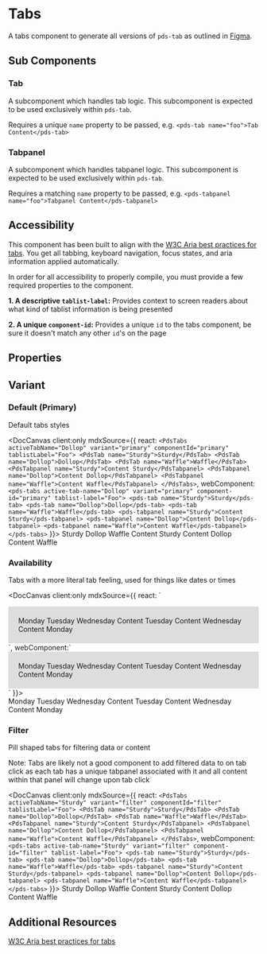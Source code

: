 
# Tabs

A tabs component to generate all versions of `pds-tab` as outlined in [Figma](https://www.figma.com/file/sMbtLUHSt2vfKgKjyQ3052/%F0%9F%A7%A9-Sage-components?node-id=488%3A43471&t=5FtThY98rugq7hGi-1).

## Sub Components

### Tab

A subcomponent which handles tab logic. This subcomponent is expected to be used exclusively within `pds-tab`.

Requires a unique `name` property to be passed, e.g. `<pds-tab name="foo">Tab Content</pds-tab>`

### Tabpanel

A subcomponent which handles tabpanel logic. This subcomponent is expected to be used exclusively within `pds-tab`.

Requires a matching `name` property to be passed, e.g. `<pds-tabpanel name="foo">Tabpanel Content</pds-tabpanel>`

## Accessibility

This component has been built to align with the [W3C Aria best practices for tabs](https://www.w3.org/WAI/ARIA/apg/patterns/tabs/). You get all tabbing, keyboard navigation, focus states, and aria information applied automatically.

In order for all accessibility to properly compile, you must provide a few required properties to the component.

**1. A descriptive `tablist-label`:** Provides context to screen readers about what kind of tablist information is being presented

**2. A unique `component-id`:** Provides a unique `id` to the tabs component, be sure it doesn't match any other `id`'s on the page

## Properties

<DocArgsTable componentName='pds-tabs' />

## Variant

### Default (Primary)

Default tabs styles

<DocCanvas client:only mdxSource={{
  react: `
<PdsTabs activeTabName="Dollop" variant="primary" componentId="primary" tablistLabel="Foo">
  <PdsTab name="Sturdy">Sturdy</PdsTab>
  <PdsTab name="Dollop">Dollop</PdsTab>
  <PdsTab name="Waffle">Waffle</PdsTab>
  <PdsTabpanel name="Sturdy">Content Sturdy</PdsTabpanel>
  <PdsTabpanel name="Dollop">Content Dollop</PdsTabpanel>
  <PdsTabpanel name="Waffle">Content Waffle</PdsTabpanel>
</PdsTabs>
`,
  webComponent: `
<pds-tabs active-tab-name="Dollop" variant="primary" component-id="primary" tablist-label="Foo">
  <pds-tab name="Sturdy">Sturdy</pds-tab>
  <pds-tab name="Dollop">Dollop</pds-tab>
  <pds-tab name="Waffle">Waffle</pds-tab>
  <pds-tabpanel name="Sturdy">Content Sturdy</pds-tabpanel>
  <pds-tabpanel name="Dollop">Content Dollop</pds-tabpanel>
  <pds-tabpanel name="Waffle">Content Waffle</pds-tabpanel>
</pds-tabs>
`
}}>
  <pds-tabs active-tab-name="Dollop" variant="primary" component-id="primary" tablist-label="Foo">
    <pds-tab name="Sturdy">Sturdy</pds-tab>
    <pds-tab name="Dollop">Dollop</pds-tab>
    <pds-tab name="Waffle">Waffle</pds-tab>
    <pds-tabpanel name="Sturdy">Content Sturdy</pds-tabpanel>
    <pds-tabpanel name="Dollop">Content Dollop</pds-tabpanel>
    <pds-tabpanel name="Waffle">Content Waffle</pds-tabpanel>
  </pds-tabs>
</DocCanvas>

### Availability

Tabs with a more literal tab feeling, used for things like dates or times

<DocCanvas client:only mdxSource={{
  react: `
<div style="background-color: #ddd; padding: 20px;">
  <PdsTabs activeTabName="tuesday" variant="availability" componentId="availability" tablistLabel="Foo">
    <PdsTab name="monday">Monday</PdsTab>
    <PdsTab name="tuesday">Tuesday</PdsTab>
    <PdsTab name="wednesday">Wednesday</PdsTab>
    <PdsTabpanel name="tuesday">Content Tuesday</PdsTabpanel>
    <PdsTabpanel name="wednesday">Content Wednesday</PdsTabpanel>
    <PdsTabpanel name="monday">Content Monday</PdsTabpanel>
  </PdsTabs>
</div>
`,
  webComponent:`
<div style="background-color: #ddd; padding: 20px;">
  <pds-tabs active-tab-name="tuesday" variant="availability" component-id="availability" tablist-label="Foo">
    <pds-tab name="monday">Monday</pds-tab>
    <pds-tab name="tuesday">Tuesday</pds-tab>
    <pds-tab name="wednesday">Wednesday</pds-tab>
    <pds-tabpanel name="tuesday">Content Tuesday</pds-tabpanel>
    <pds-tabpanel name="wednesday">Content Wednesday</pds-tabpanel>
    <pds-tabpanel name="monday">Content Monday</pds-tabpanel>
  </pds-tabs>
</div>
`
}}>

  <div style={{backgroundColor: '#ddd', padding: '20px'}}>
    <pds-tabs active-tab-name="tuesday" variant="availability" component-id="availability" tablist-label="Foo">
      <pds-tab name="monday">Monday</pds-tab>
      <pds-tab name="tuesday">Tuesday</pds-tab>
      <pds-tab name="wednesday">Wednesday</pds-tab>
      <pds-tabpanel name="tuesday">Content Tuesday</pds-tabpanel>
      <pds-tabpanel name="wednesday">Content Wednesday</pds-tabpanel>
      <pds-tabpanel name="monday">Content Monday</pds-tabpanel>
    </pds-tabs>
  </div>
</DocCanvas>

### Filter

Pill shaped tabs for filtering data or content

Note: Tabs are likely not a good component to add filtered data to on tab click as each tab has a unique tabpanel associated with it and all content within that panel will change upon tab click

<DocCanvas client:only mdxSource={{
  react: `
<PdsTabs activeTabName="Sturdy" variant="filter" componentId="filter" tablistLabel="Foo">
  <PdsTab name="Sturdy">Sturdy</PdsTab>
  <PdsTab name="Dollop">Dollop</PdsTab>
  <PdsTab name="Waffle">Waffle</PdsTab>
  <PdsTabpanel name="Sturdy">Content Sturdy</PdsTabpanel>
  <PdsTabpanel name="Dollop">Content Dollop</PdsTabpanel>
  <PdsTabpanel name="Waffle">Content Waffle</PdsTabpanel>
</PdsTabs>
`,
  webComponent: `
<pds-tabs active-tab-name="Sturdy" variant="filter" component-id="filter" tablist-label="Foo">
  <pds-tab name="Sturdy">Sturdy</pds-tab>
  <pds-tab name="Dollop">Dollop</pds-tab>
  <pds-tab name="Waffle">Waffle</pds-tab>
  <pds-tabpanel name="Sturdy">Content Sturdy</pds-tabpanel>
  <pds-tabpanel name="Dollop">Content Dollop</pds-tabpanel>
  <pds-tabpanel name="Waffle">Content Waffle</pds-tabpanel>
</pds-tabs>
`
}}>
  <pds-tabs active-tab-name="Sturdy" variant="filter" component-id="filter" tablist-label="Foo">
    <pds-tab name="Sturdy">Sturdy</pds-tab>
    <pds-tab name="Dollop">Dollop</pds-tab>
    <pds-tab name="Waffle">Waffle</pds-tab>
    <pds-tabpanel name="Sturdy">Content Sturdy</pds-tabpanel>
    <pds-tabpanel name="Dollop">Content Dollop</pds-tabpanel>
    <pds-tabpanel name="Waffle">Content Waffle</pds-tabpanel>
  </pds-tabs>
</DocCanvas>

## Additional Resources

[W3C Aria best practices for tabs](https://www.w3.org/WAI/ARIA/apg/patterns/tabs/)
